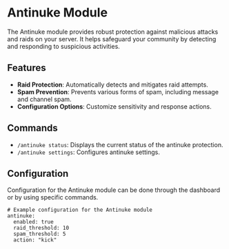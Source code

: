 # Antinuke Module

The Antinuke module provides robust protection against malicious attacks and raids on your server. It helps safeguard your community by detecting and responding to suspicious activities.

## Features

- **Raid Protection**: Automatically detects and mitigates raid attempts.
- **Spam Prevention**: Prevents various forms of spam, including message and channel spam.
- **Configuration Options**: Customize sensitivity and response actions.

## Commands

- `/antinuke status`: Displays the current status of the antinuke protection.
- `/antinuke settings`: Configures antinuke settings.

## Configuration

Configuration for the Antinuke module can be done through the dashboard or by using specific commands.

```
# Example configuration for the Antinuke module
antinuke:
  enabled: true
  raid_threshold: 10
  spam_threshold: 5
  action: "kick"
``` 